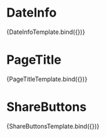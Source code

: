 

<Meta title="molecules" />

# DateInfo


<Canvas>
  <Story
    name="DateInfo"
    args={{
      publishedAt: new Date(),
      modifiedAt: new Date(),
    }}
  >
    {DateInfoTemplate.bind({})}
  </Story>
</Canvas>

# PageTitle


<Canvas>
  <Story
    name="PageTitle"
    args={{
      title: 'Title',
    }}
  >
    {PageTitleTemplate.bind({})}
  </Story>
</Canvas>

# ShareButtons


<Canvas>
  <Story
    name="ShareButtons"
    args={{
      url: 'https://blog.abekoh.dev/posts/build-blog-with-nextjs',
      title: 'Next.js+Vercel+microCMSでブログをリニューアルしました',
    }}
  >
    {ShareButtonsTemplate.bind({})}
  </Story>
</Canvas>
